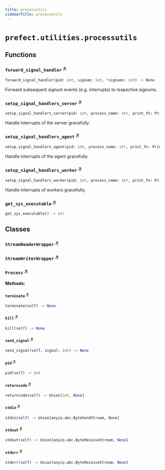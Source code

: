 ```yaml
---
title: processutils
sidebarTitle: processutils
---
```


# `prefect.utilities.processutils`

## Functions

### `forward_signal_handler` <sup><a href="https://github.com/PrefectHQ/prefect/blob/main/src/prefect/utilities/processutils.py#L383" target="_blank">↗</a></sup>

```python
forward_signal_handler(pid: int, signum: int, *signums: int) -> None
```


Forward subsequent signum events (e.g. interrupts) to respective signums.


### `setup_signal_handlers_server` <sup><a href="https://github.com/PrefectHQ/prefect/blob/main/src/prefect/utilities/processutils.py#L418" target="_blank">↗</a></sup>

```python
setup_signal_handlers_server(pid: int, process_name: str, print_fn: PrintFn) -> None
```


Handle interrupts of the server gracefully.


### `setup_signal_handlers_agent` <sup><a href="https://github.com/PrefectHQ/prefect/blob/main/src/prefect/utilities/processutils.py#L437" target="_blank">↗</a></sup>

```python
setup_signal_handlers_agent(pid: int, process_name: str, print_fn: PrintFn) -> None
```


Handle interrupts of the agent gracefully.


### `setup_signal_handlers_worker` <sup><a href="https://github.com/PrefectHQ/prefect/blob/main/src/prefect/utilities/processutils.py#L455" target="_blank">↗</a></sup>

```python
setup_signal_handlers_worker(pid: int, process_name: str, print_fn: PrintFn) -> None
```


Handle interrupts of workers gracefully.


### `get_sys_executable` <sup><a href="https://github.com/PrefectHQ/prefect/blob/main/src/prefect/utilities/processutils.py#L475" target="_blank">↗</a></sup>

```python
get_sys_executable() -> str
```

## Classes

### `StreamReaderWrapper` <sup><a href="https://github.com/PrefectHQ/prefect/blob/main/src/prefect/utilities/processutils.py#L61" target="_blank">↗</a></sup>

### `StreamWriterWrapper` <sup><a href="https://github.com/PrefectHQ/prefect/blob/main/src/prefect/utilities/processutils.py#L75" target="_blank">↗</a></sup>

### `Process` <sup><a href="https://github.com/PrefectHQ/prefect/blob/main/src/prefect/utilities/processutils.py#L86" target="_blank">↗</a></sup>

**Methods:**

#### `terminate` <sup><a href="https://github.com/PrefectHQ/prefect/blob/main/src/prefect/utilities/processutils.py#L105" target="_blank">↗</a></sup>

```python
terminate(self) -> None
```

#### `kill` <sup><a href="https://github.com/PrefectHQ/prefect/blob/main/src/prefect/utilities/processutils.py#L108" target="_blank">↗</a></sup>

```python
kill(self) -> None
```

#### `send_signal` <sup><a href="https://github.com/PrefectHQ/prefect/blob/main/src/prefect/utilities/processutils.py#L111" target="_blank">↗</a></sup>

```python
send_signal(self, signal: int) -> None
```

#### `pid` <sup><a href="https://github.com/PrefectHQ/prefect/blob/main/src/prefect/utilities/processutils.py#L115" target="_blank">↗</a></sup>

```python
pid(self) -> int
```

#### `returncode` <sup><a href="https://github.com/PrefectHQ/prefect/blob/main/src/prefect/utilities/processutils.py#L119" target="_blank">↗</a></sup>

```python
returncode(self) -> Union[int, None]
```

#### `stdin` <sup><a href="https://github.com/PrefectHQ/prefect/blob/main/src/prefect/utilities/processutils.py#L123" target="_blank">↗</a></sup>

```python
stdin(self) -> Union[anyio.abc.ByteSendStream, None]
```

#### `stdout` <sup><a href="https://github.com/PrefectHQ/prefect/blob/main/src/prefect/utilities/processutils.py#L127" target="_blank">↗</a></sup>

```python
stdout(self) -> Union[anyio.abc.ByteReceiveStream, None]
```

#### `stderr` <sup><a href="https://github.com/PrefectHQ/prefect/blob/main/src/prefect/utilities/processutils.py#L131" target="_blank">↗</a></sup>

```python
stderr(self) -> Union[anyio.abc.ByteReceiveStream, None]
```
